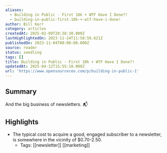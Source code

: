 ```yaml
---
aliases:
  - Building in Public - First 10k + WTF Have I Done?!
  - building-in-public-first-10k-+-wtf-have-i-done!
author: Bill Kerr
category: articles
createdAt: 2025-02-09T20:38:30.000Z
lastHighlightedOn: 2023-11-24T11:58:56.621Z
publishedOn: 2023-11-04T00:00:00.000Z
source: reader
status: seedling
tags: []
title: Building in Public - First 10k + WTF Have I Done?!
updatedAt: 2025-04-12T15:55:18.000Z
url: 'https://www.opensourceceo.com/p/building-in-public-1'
---
```

## Summary

And the big business of newsletters. 📬

## Highlights

- The typical cost to acquire a good, engaged subscriber to a newsletter, is somewhere in the vicinity of $0.70-2.50.
    - Tags: [[newsletter]] [[marketing]]
